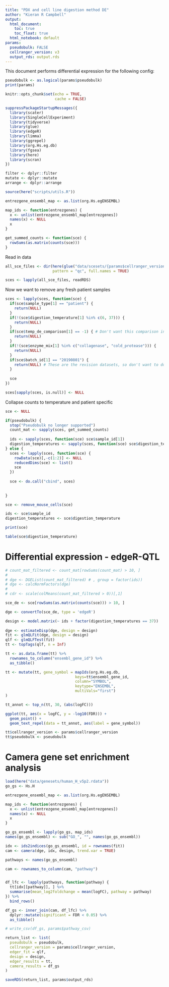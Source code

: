 ```yaml
---
title: "PDX and cell line digestion method DE"
author: "Kieran R Campbell"
output:
  html_document: 
    toc: true
    toc_float: true
  html_notebook: default
params:
  pseudobulk: FALSE
  cellranger_version: v3
  output_rds: output.rds
---
```


This document performs differential expression for the following config:

```r
pseudobulk <- as.logical(params$pseudobulk)
print(params)
```



```r
knitr::opts_chunk$set(echo = TRUE,
                      cache = FALSE)

suppressPackageStartupMessages({
  library(scater)
  library(SingleCellExperiment)
  library(tidyverse)
  library(glue)
  library(edgeR)
  library(limma)
  library(ggrepel)
  library(org.Hs.eg.db)
  library(fgsea)
  library(here)
  library(scran)
})

filter <- dplyr::filter
mutate <- dplyr::mutate
arrange <- dplyr::arrange

source(here("scripts/utils.R"))
```

```r
entrezgene_ensembl_map <- as.list(org.Hs.egENSEMBL)

map_ids <- function(entrezgenes) {
  x <- unlist(entrezgene_ensembl_map[entrezgenes])
  names(x) <- NULL
  x
}

get_summed_counts <- function(sce) {
  rowSums(as.matrix(counts(sce)))
}
```



Read in data

```r
all_sce_files <- dir(here(glue("data/scesets/{params$cellranger_version}/")),
                     pattern = "qc", full.names = TRUE)

sces <- lapply(all_sce_files, readRDS)
```

Now we want to remove any fresh patient samples

```r
sces <- lapply(sces, function(sce) {
  if(sce$sample_type[1] == "patient") {
    return(NULL)
  }
  if(!(sce$digestion_temperature[1] %in% c(6, 37))) {
    return(NULL)
  }
  if(sce$temp_de_comparison[1] == -1) { # Don't want this comparison in
    return(NULL)
  }
  if(!(sce$enzyme_mix[1] %in% c("collagenase", "cold_protease"))) {
    return(NULL)
  }
  if(sce$batch_id[1] == "20190801") {
    return(NULL) # These are the revision datasets, so don't want to do DE
  }
  
  sce
})

sces[sapply(sces, is.null)] <- NULL
```


Collapse counts to temperature and patient specific


```r

sce <- NULL

if(pseudobulk) {
  stop("Pseudobulk no longer supported")
  count_mat <- sapply(sces, get_summed_counts)
  
  ids <- sapply(sces, function(sce) sce$sample_id[1])
  digestion_temperatures <- sapply(sces, function(sce) sce$digestion_temperature[1])
} else {
  sces <- lapply(sces, function(sce) {
    rowData(sce)[,-c(1:2)] <- NULL
    reducedDims(sce) <- list()
    sce
  })
  
  sce <- do.call("cbind", sces)
  
  
}
```


```r
sce <- remove_mouse_cells(sce)
```

```r

ids <- sce$sample_id
digestion_temperatures <- sce$digestion_temperature
```


```r
print(sce)
```

```r
table(sce$digestion_temperature)
```




# Differential expression - edgeR-QTL

```r
# count_mat_filtered <- count_mat[rowSums(count_mat) > 10, ]
# 
# dge <- DGEList(count_mat_filtered) # , group = factor(ids))
# dge <- calcNormFactors(dge)
# 
# cdr <- scale(colMeans(count_mat_filtered > 0))[,1]

sce_de <- sce[rowSums(as.matrix(counts(sce))) > 10, ]

dge <- convertTo(sce_de, type = 'edgeR')

design <- model.matrix(~ ids + factor(digestion_temperatures == 37))
  
dge <- estimateDisp(dge, design = design)
fit <- glmQLFit(dge, design = design)
qlf <- glmQLFTest(fit)
tt <- topTags(qlf, n = Inf)
```

```r
tt <- as.data.frame(tt) %>% 
  rownames_to_column("ensembl_gene_id") %>% 
  as_tibble()
```



```r
tt <- mutate(tt, gene_symbol = mapIds(org.Hs.eg.db,
                               keys=tt$ensembl_gene_id,
                               column="SYMBOL",
                               keytype="ENSEMBL",
                               multiVals="first")
)
```



```r
tt_annot <- top_n(tt, 30, (abs(logFC)))
```

```r
ggplot(tt, aes(x = logFC, y = -log10(FDR))) +
  geom_point() +
  geom_text_repel(data = tt_annot, aes(label = gene_symbol))
```



```r
tt$cellranger_version <- params$cellranger_version
tt$pseudobulk <- pseudobulk
```



# Camera gene set enrichment analysis


```r
load(here("data/genesets/human_H_v5p2.rdata"))
go_gs <- Hs.H

entrezgene_ensembl_map <- as.list(org.Hs.egENSEMBL)

map_ids <- function(entrezgenes) {
  x <- unlist(entrezgene_ensembl_map[entrezgenes])
  names(x) <- NULL
  x
}
```

```r
go_gs_ensembl <- lapply(go_gs, map_ids)
names(go_gs_ensembl) <- sub("GO_", "", names(go_gs_ensembl))

idx <- ids2indices(go_gs_ensembl, id = rownames(fit))
cam <- camera(dge, idx, design, trend.var = TRUE)
```


```r
pathways <- names(go_gs_ensembl)

cam <- rownames_to_column(cam, "pathway")


df_lfc <- lapply(pathways, function(pathway) {
  tt[idx[[pathway]], ] %>% 
  summarise(mean_log2foldchange = mean(logFC), pathway = pathway)
}) %>% 
  bind_rows()

df_gs <- inner_join(cam, df_lfc) %>% 
  dplyr::mutate(significant = FDR < 0.05) %>% 
  as_tibble()

# write_csv(df_gs, params$pathway_csv)
```

```r
return_list <- list(
  pseudobulk = pseudobulk,
  cellranger_version = params$cellranger_version,
  edger_fit = qlf,
  design = design,
  edger_results = tt,
  camera_results = df_gs
)

saveRDS(return_list, params$output_rds)

```

